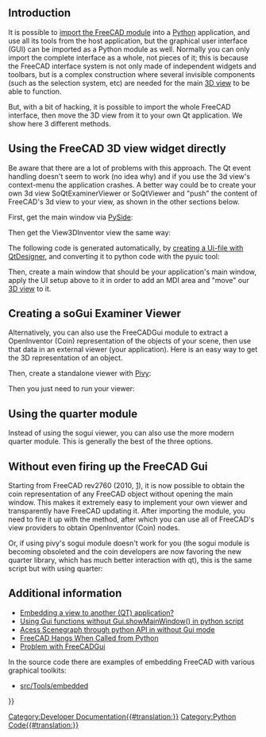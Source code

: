 <languages/>
<translate>

== Introduction == <!--T:19-->

<!--T:1-->
It is possible to [[Embedding_FreeCAD|import the FreeCAD module]] into a [[Python|Python]] application, and use all its tools from the host application, but the graphical user interface (GUI) can be imported as a Python module as well. Normally you can only import the complete interface as a whole, not pieces of it; this is because the FreeCAD interface system is not only made of independent widgets and toolbars, but is a complex construction where several invisible components (such as the selection system, etc) are needed for the main [[3D_view|3D view]] to be able to function.

<!--T:2-->
But, with a bit of hacking, it is possible to import the whole FreeCAD interface, then move the 3D view from it to your own Qt application. We show here 3 different methods.

==Using the FreeCAD 3D view widget directly== <!--T:3-->

<!--T:4-->
Be aware that there are a lot of problems with this approach. The Qt event handling doesn't seem to work (no idea why) and if you use the 3d view's context-menu the application crashes. A better way could be to create your own 3d view SoQtExaminerViewer or SoQtViewer and "push" the content of FreeCAD's 3d view to your view, as shown in the other sections below.

<!--T:5-->
First, get the main window via [[PySide|PySide]]:
</translate>
{{Code|code=
from PySide import QtGui
from PySide import QtCore

def getMainWindow():
   toplevel = QtGui.qApp.topLevelWidgets()
   for i in toplevel:
      if i.metaObject().className() == "Gui::MainWindow":
         return i
   raise Exception("No main window found")

mw = getMainWindow()
}}
<translate>

<!--T:6-->
Then get the View3DInventor view the same way:
</translate>
{{Code|code=
def get3dview(mw):
      childs=mw.findChildren(QtGui.QMainWindow)
      for i in childs:
         if i.metaObject().className() == "Gui::View3DInventor":
            return i
      return None

v = get3dview(mw)
}}
<translate>

<!--T:7-->
The following code is generated automatically, by [[Dialog_creation|creating a Ui-file with QtDesigner]], and converting it to python code with the pyuic tool:
</translate>
{{Code|code=
# -*- coding: utf-8 -*-

# Form implementation generated from reading ui file 'mainwindow.ui'
#
# Created: Sun Dec 27 11:18:56 2009
#      by: PySide UI code generator 4.6
#
# Modify for PySide 11/02/2015
#      Python version: 2.7.8
#      Qt version: 4.8.6
#
# WARNING! All changes made in this file will be lost!

from PySide import QtCore, QtGui

class Ui_MainWindow(object):
    def setupUi(self, MainWindow):
        MainWindow.setObjectName("MainWindow")
        MainWindow.resize(508, 436)
        self.centralwidget = QtGui.QWidget(MainWindow)
        self.centralwidget.setObjectName("centralwidget")
        self.gridLayout = QtGui.QGridLayout(self.centralwidget)
        self.gridLayout.setObjectName("gridLayout")
        self.mdiArea = QtGui.QMdiArea(self.centralwidget)
        self.mdiArea.setViewMode(QtGui.QMdiArea.TabbedView)
        self.mdiArea.setTabPosition(QtGui.QTabWidget.South)
        self.mdiArea.setObjectName("mdiArea")
        self.gridLayout.addWidget(self.mdiArea, 0, 0, 1, 1)
        MainWindow.setCentralWidget(self.centralwidget)
        self.menubar = QtGui.QMenuBar(MainWindow)
        self.menubar.setGeometry(QtCore.QRect(0, 0, 508, 27))
        self.menubar.setObjectName("menubar")
        MainWindow.setMenuBar(self.menubar)
        self.statusbar = QtGui.QStatusBar(MainWindow)
        self.statusbar.setObjectName("statusbar")
        MainWindow.setStatusBar(self.statusbar)

        self.retranslateUi(MainWindow)
        QtCore.QMetaObject.connectSlotsByName(MainWindow)

    def retranslateUi(self, MainWindow):
        MainWindow.setWindowTitle(QtGui.QApplication.translate("MainWindow", "MainWindow", None, QtGui.QApplication.UnicodeUTF8))
}}
<translate>

<!--T:8-->
Then, create a main window that should be your application's main window, apply the UI setup above to it in order to add an MDI area and "move" our [[3D_view|3D view]] to it.
</translate>
{{Code|code=
ui = Ui_MainWindow()
my_mw = QtGui.QMainWindow()
ui.setupUi(my_mw)
ui.mdiArea.addSubWindow(v)
my_mw.show()
}}
<translate>

==Creating a soGui Examiner Viewer== <!--T:9-->

<!--T:10-->
Alternatively, you can also use the FreeCADGui module to extract a OpenInventor (Coin) representation of the objects of your scene, then use that data in an external viewer (your application). Here is an easy way to get the 3D representation of an object.
</translate>
{{Code|code=
from pivy import coin
import FreeCAD as App

box = App.activeDocument().addObject("Part::Box", "myBox")
s = box.ViewObject.toString()  # store as string
inp = coin.SoInput()
inp.setBuffer(s)
myNode = coin.SoDB.readAll(inp)  # restore from string
}}
<translate>

<!--T:11-->
Then, create a standalone viewer with [[Pivy|Pivy]]:
</translate>
{{Code|code=
from pivy.sogui import *
from pivy.coin import *
import sys

def myViewer():
    # Initialize Coin. This returns a main window to use.
    # If unsuccessful, exit.
    myWindow = SoGui.init(sys.argv[0])
    if myWindow == None:
        sys.exit(1)

    # Make an empty scene and add our node to it
    scene = SoSeparator()
    scene.addChild(myNode)

    # Create a viewer in which to see our scene graph.
    viewer = SoGuiExaminerViewer(myWindow)

    # Put our scene into viewer, change the title
    viewer.setSceneGraph(scene)
    viewer.setTitle("FreeCAD Object Viewer")
    viewer.show()

    SoGui.show(myWindow) # Display main window
    SoGui.mainLoop()     # Main Coin event loop
}}
<translate>

<!--T:12-->
Then you just need to run your viewer:
</translate>
{{Code|code=
myViewer()
}}
<translate>

==Using the quarter module== <!--T:13-->

<!--T:14-->
Instead of using the sogui viewer, you can also use the more modern quarter module. This is generally the best of the three options.
</translate>
{{Code|code=
#!/usr/bin/env python
 
###
# Copyright (c) 2002-2008 Kongsberg SIM
#
# Permission to use, copy, modify, and distribute this software for any
# purpose with or without fee is hereby granted, provided that the above
# copyright notice and this permission notice appear in all copies.
#
# THE SOFTWARE IS PROVIDED "AS IS" AND THE AUTHOR DISCLAIMS ALL WARRANTIES
# WITH REGARD TO THIS SOFTWARE INCLUDING ALL IMPLIED WARRANTIES OF
# MERCHANTABILITY AND FITNESS. IN NO EVENT SHALL THE AUTHOR BE LIABLE FOR
# ANY SPECIAL, DIRECT, INDIRECT, OR CONSEQUENTIAL DAMAGES OR ANY DAMAGES
# WHATSOEVER RESULTING FROM LOSS OF USE, DATA OR PROFITS, WHETHER IN AN
# ACTION OF CONTRACT, NEGLIGENCE OR OTHER TORTIOUS ACTION, ARISING OUT OF
# OR IN CONNECTION WITH THE USE OR PERFORMANCE OF THIS SOFTWARE.
#
 
import os
import sys
 
from PySide import QtCore, QtGui
from PySide.QtGui import QMainWindow, QWorkspace, QAction, QFileDialog, QApplication
 
from pivy.coin import SoInput, SoDB
from pivy.quarter import QuarterWidget
 
import FreeCAD, FreeCADGui
 
def getMainWindow():
   toplevel = QtGui.qApp.topLevelWidgets()
   for i in toplevel:
      if i.metaObject().className() == "Gui::MainWindow":
         return i
   raise Exception("No main window found")
 
class MdiQuarterWidget(QuarterWidget):
    def __init__(self, parent, sharewidget):
        QuarterWidget.__init__(self, parent=parent, sharewidget=sharewidget)
 
    def loadFile(self, filename):
        in_ = SoInput()
        if (in_.openFile(str(filename.toLatin1()))):
            root = SoDB.readAll(in_)
        if (root):
            self.setSceneGraph(root)
            self.currentfile = filename
            self.setWindowTitle(filename)
            return True
        return False
 
    def currentFile(self):
        return self.currentfile
 
    def minimumSizeHint(self):
        return QtCore.QSize(640, 480)
 
class MdiMainWindow(QMainWindow):
    def __init__(self, qApp):
        QMainWindow.__init__(self)
        self._firstwidget = None
        self._workspace = QWorkspace()
        self.setCentralWidget(self._workspace)
        self.setAcceptDrops(True)
        self.setWindowTitle("Pivy Quarter MDI example")
 
        filemenu = self.menuBar().addMenu("&File")
        windowmenu = self.menuBar().addMenu("&Windows")
 
        fileopenaction = QAction("&Create Box", self)
        fileexitaction = QAction("E&xit", self)
        tileaction = QAction("Tile", self)
        cascadeaction = QAction("Cascade", self)
 
        filemenu.addAction(fileopenaction)
        filemenu.addAction(fileexitaction)
        windowmenu.addAction(tileaction)
        windowmenu.addAction(cascadeaction)
 
        self.connect(fileopenaction, QtCore.SIGNAL("triggered()"), self.createBoxInFreeCAD)
        self.connect(fileexitaction, QtCore.SIGNAL("triggered()"), QtGui.qApp.closeAllWindows)
        self.connect(tileaction, QtCore.SIGNAL("triggered()"), self._workspace.tile)
        self.connect(cascadeaction, QtCore.SIGNAL("triggered()"), self._workspace.cascade)
 
        windowmapper = QtCore.QSignalMapper(self)
        self.connect(windowmapper, QtCore.SIGNAL("mapped(QWidget *)"), self._workspace.setActiveWindow)
 
        self.dirname = os.curdir       
 
    def dragEnterEvent(self, event):
        # just accept anything...
        event.acceptProposedAction()
 
    def dropEvent(self, event):
        mimedata = event.mimeData()
        if mimedata.hasUrls():
            path = mimedata.urls().takeFirst().path()
            self.open_path(path)
 
    def closeEvent(self, event):
        self._workspace.closeAllWindows()
 
    def open(self):
        self.open_path(QFileDialog.getOpenFileName(self, "", self.dirname))
 
    def open_path(self, filename):
        self.dirname = os.path.dirname(str(filename.toLatin1()))
        if not filename.isEmpty():
            existing = self.findMdiChild(filename)
            if existing:
                self._workspace.setActiveWindow(existing)
                return
        child = self.createMdiChild()
        if (child.loadFile(filename)):
            self.statusBar().showMessage("File loaded", 2000)
            child.show()
        else:
            child.close()
 
    def findMdiChild(self, filename):
        canonicalpath = QtCore.QFileInfo(filename).canonicalFilePath()
        for window in self._workspace.windowList():
            mdiwidget = window
            if mdiwidget.currentFile() == canonicalpath:
                return mdiwidget
        return 0;
 
    def createMdiChild(self):
        widget = MdiQuarterWidget(None, self._firstwidget)
        self._workspace.addWindow(widget)
        if not self._firstwidget:
            self._firstwidget = widget
        return widget
 
    def createBoxInFreeCAD(self):
        widget = MdiQuarterWidget(None, self._firstwidget)
        self._workspace.addWindow(widget)
        if not self._firstwidget:
            self._firstwidget = widget
        widget.show()
        doc = FreeCAD.newDocument()
        doc.addObject("Part::Box","myBox")
        iv_=FreeCADGui.getDocument(doc.Name).getObject("myBox").toString()
        in_ = SoInput()
        in_.setBuffer(iv_)
        root = SoDB.readAll(in_)
        if (root):
            widget.setSceneGraph(root)
 
def main():
    app = QApplication(sys.argv) 
    mdi = MdiMainWindow(app)   
    mdi.show()
    FreeCADGui.showMainWindow() # setup the GUI stuff of FreeCAD
    mw=getMainWindow()
    mw.hide() # hide all
    if len(sys.argv)==2:
        mdi.open_path(QtCore.QString(sys.argv[1]))
    sys.exit(app.exec_())
 
def show():
    mdi = MdiMainWindow(QtGui.qApp)   
    mdi.show()
    mw=getMainWindow()
    #mw.hide() # hide all
 
if __name__ == '__main__':
    main()
}}
<translate>

== Without even firing up the FreeCAD Gui == <!--T:15-->

<!--T:16-->
Starting from FreeCAD rev2760 (2010, [https://forum.freecad.org/viewtopic.php?f=8&t=203&start=20#p1226 1]), it is now possible to obtain the coin representation of any FreeCAD object without opening the main window. This makes it extremely easy to implement your own viewer and transparently have FreeCAD updating it. After importing the {{incode|FreeCADGui}} module, you need to fire it up with the {{incode|setupWithoutGUI()}} method, after which you can use all of FreeCAD's view providers to obtain OpenInventor (Coin) nodes.
</translate>
{{Code|code=
import os, sys, FreeCAD, FreeCADGui
from PyQt4 import QtCore, QtGui
from PyQt4.QtGui import QMainWindow, QWorkspace, QAction, QFileDialog, QApplication
from pivy.coin import SoInput, SoDB, sogui
 
class MdiMainWindow(QMainWindow):
    def __init__(self, qApp):
        QMainWindow.__init__(self)
        self._firstwidget = None
        self._workspace = QWorkspace()
        self.setCentralWidget(self._workspace)
        self.setAcceptDrops(True)
        self.setWindowTitle("Pivy Quarter MDI example")
        self.viewers=[]
 
        filemenu = self.menuBar().addMenu("&File")
        windowmenu = self.menuBar().addMenu("&Windows")
 
        fileopenaction = QAction("&Create Box", self)
        fileexitaction = QAction("E&xit", self)
        tileaction = QAction("Tile", self)
        cascadeaction = QAction("Cascade", self)
 
        filemenu.addAction(fileopenaction)
        filemenu.addAction(fileexitaction)
        windowmenu.addAction(tileaction)
        windowmenu.addAction(cascadeaction)
 
        self.connect(fileopenaction, QtCore.SIGNAL("triggered()"), self.createBoxInFreeCAD)
        self.connect(fileexitaction, QtCore.SIGNAL("triggered()"), QtGui.qApp.closeAllWindows)
        self.connect(tileaction, QtCore.SIGNAL("triggered()"), self._workspace.tile)
        self.connect(cascadeaction, QtCore.SIGNAL("triggered()"), self._workspace.cascade)
 
        windowmapper = QtCore.QSignalMapper(self)
        self.connect(windowmapper, QtCore.SIGNAL("mapped(QWidget *)"), self._workspace.setActiveWindow)
 
    def closeEvent(self, event):
        self._workspace.closeAllWindows()
 
    def createBoxInFreeCAD(self):
        widget = QtGui.QWidget(self._firstwidget)
        viewer = sogui.SoGuiExaminerViewer(widget)
        self._workspace.addWindow(widget)
        if not self._firstwidget:
            self._firstwidget = widget
        widget.show()
        self.viewers.append(viewer)
        doc = FreeCAD.newDocument()
        obj=doc.addObject("Part::Box","myBox")
        doc.recompute()
        root=FreeCADGui.subgraphFromObject(obj)
        viewer.setSceneGraph(root)
 
def main():
    app = QApplication(sys.argv)
    mdi = MdiMainWindow(app)   
    mdi.show()
    FreeCADGui.setupWithoutGUI()
    sys.exit(app.exec_())
 
if __name__ == '__main__':
    main()
}}
<translate>

<!--T:17-->
Or, if using pivy's sogui module doesn't work for you (the sogui module is becoming obsoleted and the coin developers are now favoring the new quarter library, which has much better interaction with qt), this is the same script but with using quarter:
</translate>
{{Code|code=
#!/usr/bin/env python
 
import os
import sys
 
from PyQt4 import QtCore, QtGui
from PyQt4.QtGui import QMainWindow, QWorkspace, QAction, QApplication
 
from pivy.coin import SoInput, SoDB
from pivy.quarter import QuarterWidget
import FreeCADGui
 
 
class MdiQuarterWidget(QuarterWidget):
    def __init__(self, parent, sharewidget):
        QuarterWidget.__init__(self, parent=parent, sharewidget=sharewidget)
 
    def minimumSizeHint(self):
        return QtCore.QSize(640, 480)
 
 
class MdiMainWindow(QMainWindow):
    def __init__(self, qApp):
        QMainWindow.__init__(self)
        self._firstwidget = None
        self._workspace = QWorkspace()
        self.setCentralWidget(self._workspace)
        self.setAcceptDrops(True)
        self.setWindowTitle("Pivy Quarter MDI example")
 
        filemenu = self.menuBar().addMenu("&File")
        windowmenu = self.menuBar().addMenu("&Windows")
 
        fileopenaction = QAction("&Create Box", self)
        fileexitaction = QAction("E&xit", self)
        tileaction = QAction("Tile", self)
        cascadeaction = QAction("Cascade", self)
 
        filemenu.addAction(fileopenaction)
        filemenu.addAction(fileexitaction)
        windowmenu.addAction(tileaction)
        windowmenu.addAction(cascadeaction)
 
        self.connect(fileopenaction, QtCore.SIGNAL("triggered()"), self.createBoxInFreeCAD)
        self.connect(fileexitaction, QtCore.SIGNAL("triggered()"), QtGui.qApp.closeAllWindows)
        self.connect(tileaction, QtCore.SIGNAL("triggered()"), self._workspace.tile)
        self.connect(cascadeaction, QtCore.SIGNAL("triggered()"), self._workspace.cascade)
 
        windowmapper = QtCore.QSignalMapper(self)
        self.connect(windowmapper, QtCore.SIGNAL("mapped(QWidget *)"), self._workspace.setActiveWindow)
 
        self.dirname = os.curdir       
 
    def closeEvent(self, event):
        self._workspace.closeAllWindows()
 
    def createBoxInFreeCAD(self):
        d=FreeCAD.newDocument()
        o=d.addObject("Part::Box")
        d.recompute()
        s=FreeCADGui.subgraphFromObject(o)
        child = self.createMdiChild()
        child.show()
        child.setSceneGraph(s)
 
    def createMdiChild(self):
        widget = MdiQuarterWidget(None, self._firstwidget)
        self._workspace.addWindow(widget)
        if not self._firstwidget:
            self._firstwidget = widget
        return widget
 
 
def main():
    app = QApplication(sys.argv)
    FreeCADGui.setupWithoutGUI()        
    mdi = MdiMainWindow(app)   
    mdi.show()
    sys.exit(app.exec_())
 
 
if __name__ == '__main__':
    main()
}}
<translate>

== Additional information == <!--T:20-->

<!--T:21-->
* [https://forum.freecad.org/viewtopic.php?f=8&t=203 Embedding a view to another (QT) application?]
* [https://forum.freecad.org/viewtopic.php?t=12575 Using Gui functions without Gui.showMainWindow() in python script]
* [https://forum.freecad.org/viewtopic.php?t=14912 Acess Scenegraph through python API in without Gui mode]
* [https://forum.freecad.org/viewtopic.php?p=190353 FreeCAD Hangs When Called from Python]
* [https://forum.freecad.org/viewtopic.php?t=41697 Problem with FreeCADGui]

<!--T:22-->
In the source code there are examples of embedding FreeCAD with various graphical toolkits:
* [https://github.com/FreeCAD/FreeCAD/tree/master/src/Tools/embedded src/Tools/embedded]

</translate>
{{Powerdocnavi{{#translation:}}}}
[[Category:Developer Documentation{{#translation:}}]]
[[Category:Python Code{{#translation:}}]]
{{clear}}